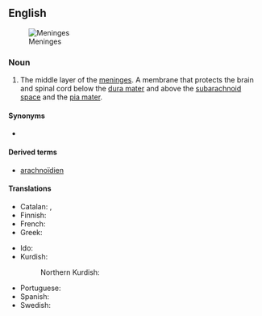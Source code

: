 ==English==
[[File:Meninges-en.svg|thumb|Meninges]]

===Noun===
{{en-noun}}
{{wikipedia}}

# {{lb|en|anatomy}} The middle layer of the [[meninges]]. A membrane that protects the brain and spinal cord below the [[dura mater]] and above the [[subarachnoid space]] and the [[pia mater]].

====Synonyms====
* {{l|en|arachnoid}}

====Derived terms====
* [[arachnoïdien]]

====Translations====
{{trans-top|middle layer of the meninges}}
* Catalan: {{t|ca|aracnoide|f}}, {{t|ca|membrana aracnoide|f}}
* Finnish: {{t+|fi|lukinkalvo}}
* French: {{t+|fr|arachnoïde|f}}
* Greek: {{t|el|αραχνοειδής μήνιγξ|f}}
{{trans-mid}}
* Ido: {{t+|io|araknoido}}
* Kurdish:
*: Northern Kurdish: {{t|kmr|perdeya tevnepîrikî}}
* Portuguese: {{t+|pt|aracnoide|f}}
* Spanish: {{t+|es|aracnoides|m}}
* Swedish: {{t+|sv|spindelvävshinnan|c}}
{{trans-bottom}}